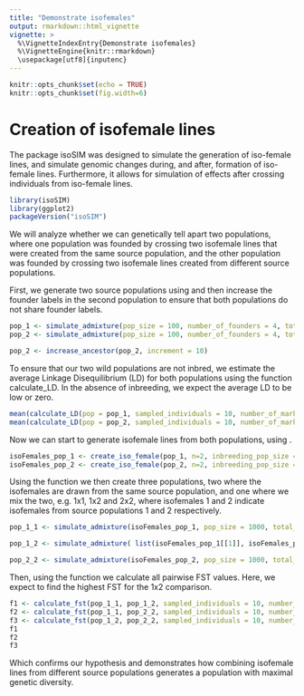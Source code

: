 ```yaml
---
title: "Demonstrate isofemales"
output: rmarkdown::html_vignette
vignette: >
  %\VignetteIndexEntry{Demonstrate isofemales}
  %\VignetteEngine{knitr::rmarkdown}
  \usepackage[utf8]{inputenc}
---
```


```r
knitr::opts_chunk$set(echo = TRUE)
knitr::opts_chunk$set(fig.width=6) 
```

# Creation of isofemale lines
The package isoSIM was designed to simulate the generation of iso-female lines, and simulate genomic changes during, and after, formation of iso-female lines. Furthermore, it allows for simulation of effects after crossing individuals from iso-female lines.

```r
library(isoSIM)
library(ggplot2)
packageVersion("isoSIM")
```
We will analyze whether we can genetically tell apart two populations, where one population was founded by crossing two isofemale lines that were created from the same source population, and the other population was founded by crossing two isofemale lines created from different source populations. 

First, we generate two source populations using \code{create_population} and then increase the founder labels in the second population to ensure that both populations do not share founder labels.

```r
pop_1 <- simulate_admixture(pop_size = 100, number_of_founders = 4, total_runtime = 1000, morgan = 1, seed = 42)
pop_2 <- simulate_admixture(pop_size = 100, number_of_founders = 4, total_runtime = 1000, morgan = 1, seed = 666)

pop_2 <- increase_ancestor(pop_2, increment = 10)
```

To ensure that our two wild populations are not inbred, we estimate the average Linkage Disequilibrium (LD) for both populations using the function calculate_LD. In the absence of inbreeding, we expect the average LD to be low or zero.

```r
mean(calculate_LD(pop = pop_1, sampled_individuals = 10, number_of_markers = 30, random_markers = TRUE)$LD_matrix, na.rm=TRUE)
mean(calculate_LD(pop = pop_2, sampled_individuals = 10, number_of_markers = 30, random_markers = TRUE)$LD_matrix, na.rm=TRUE)
```
Now we can start to generate isofemale lines from both populations, using \code{create_iso_female}.
```r
isoFemales_pop_1 <- create_iso_female(pop_1, n=2, inbreeding_pop_size = 100, seed = 44)
isoFemales_pop_2 <- create_iso_female(pop_2, n=2, inbreeding_pop_size = 100, seed = 45)
```
Using the function \code{create_population_from_individuals} we then create three populations, two where the isofemales are drawn from the same source population, and one where we mix the two, e.g. 1x1, 1x2 and 2x2, where isofemales 1 and 2 indicate isofemales from source populations 1 and 2 respectively. 
```r
pop_1_1 <- simulate_admixture(isoFemales_pop_1, pop_size = 1000, total_runtime = 1000, morgan = 1, seed = 5)

pop_1_2 <- simulate_admixture( list(isoFemales_pop_1[[1]], isoFemales_pop_2[[1]]), pop_size = 1000, total_runtime = 1000, morgan = 1, seed = 6)

pop_2_2 <- simulate_admixture(isoFemales_pop_2, pop_size = 1000, total_runtime = 1000, morgan = 1, seed = 7)
```
Then, using the function \code{calculate_fst} we calculate all pairwise FST values. Here, we expect to find the highest FST for the 1x2 comparison. 
```r
f1 <- calculate_fst(pop_1_1, pop_1_2, sampled_individuals = 10, number_of_markers = 100)
f2 <- calculate_fst(pop_1_1, pop_2_2, sampled_individuals = 10, number_of_markers = 100)
f3 <- calculate_fst(pop_1_2, pop_2_2, sampled_individuals = 10, number_of_markers = 100)
f1
f2
f3
```
Which confirms our hypothesis and demonstrates how combining isofemale lines from different source populations generates a population with maximal genetic diversity. 